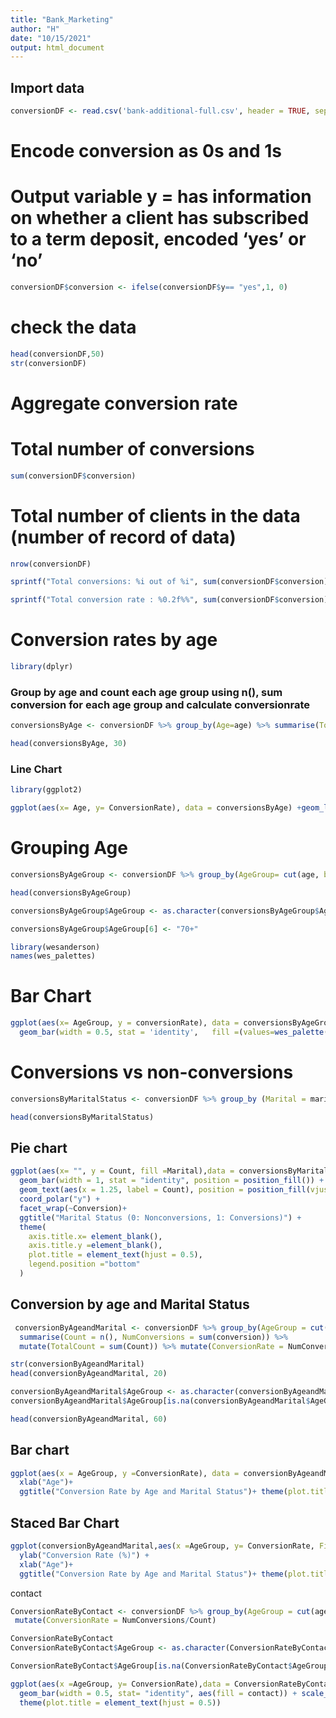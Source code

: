 ```yaml
---
title: "Bank_Marketing"
author: "H"
date: "10/15/2021"
output: html_document
---
```



## Import data
```r
conversionDF <- read.csv('bank-additional-full.csv', header = TRUE, sep = ";")

```
# Encode conversion as 0s and 1s 
# Output variable y = has information on whether a client has subscribed to a term deposit, encoded 'yes' or 'no'
```r

conversionDF$conversion <- ifelse(conversionDF$y== "yes",1, 0)

```

# check the data
```r
head(conversionDF,50)
str(conversionDF)
```

# Aggregate conversion rate 

# Total number of conversions
```r
sum(conversionDF$conversion)

```
# Total number of clients in the data (number of record of data)
```r
nrow(conversionDF)

```
```r
sprintf("Total conversions: %i out of %i", sum(conversionDF$conversion),nrow(conversionDF))
```
```r
sprintf("Total conversion rate : %0.2f%%", sum(conversionDF$conversion)/nrow(conversionDF)*100)

```
# Conversion rates by age
```r
library(dplyr)
```
### Group by age and count each age group using n(), sum conversion for each age group and calculate conversionrate
```r
conversionsByAge <- conversionDF %>% group_by(Age=age) %>% summarise(TotalCount=n(), NumCoversions= sum(conversion)) %>% mutate(ConversionRate= NumCoversions/TotalCount*100.0) 
```
```r
head(conversionsByAge, 30)
```
### Line Chart
```r
library(ggplot2)
```
```r
ggplot(aes(x= Age, y= ConversionRate), data = conversionsByAge) +geom_line()+ ggtitle('Conversion By Age') + xlab("Age") +ylab("ConversionRate {%}") + theme(plot.title = element_text(hjust = 0.5))
```
# Grouping Age
```r
conversionsByAgeGroup <- conversionDF %>% group_by(AgeGroup= cut(age, breaks = seq(20,70, by=10))) %>% summarise (Totalcount =n(), Numconversions= sum(conversion)) %>% mutate(conversionRate = Numconversions/ Totalcount *100)
```
```r
head(conversionsByAgeGroup)
```
```r
conversionsByAgeGroup$AgeGroup <- as.character(conversionsByAgeGroup$AgeGroup)
```
```r
conversionsByAgeGroup$AgeGroup[6] <- "70+"
```

```r
library(wesanderson)
names(wes_palettes)
```

# Bar Chart 
```r
ggplot(aes(x= AgeGroup, y = conversionRate), data = conversionsByAgeGroup) + 
  geom_bar(width = 0.5, stat = 'identity',   fill =(values=wes_palette(n=6, name="BottleRocket1")))+ ggtitle('Conversion By AgeGroup') + xlab("Age") +ylab("ConversionRate {%}") + theme(plot.title = element_text(hjust = 0.5))
```
# Conversions vs non-conversions
```r
conversionsByMaritalStatus <- conversionDF %>% group_by (Marital = marital, Conversion = conversion) %>% summarise(Count = n(),.groups = 'drop')

```


```r
head(conversionsByMaritalStatus)
```
## Pie chart 
```r
ggplot(aes(x= "", y = Count, fill =Marital),data = conversionsByMaritalStatus) + 
  geom_bar(width = 1, stat = "identity", position = position_fill()) +
  geom_text(aes(x = 1.25, label = Count), position = position_fill(vjust = 0.5)) +
  coord_polar("y") +
  facet_wrap(~Conversion)+
  ggtitle("Marital Status (0: Nonconversions, 1: Conversions)") +
  theme(
    axis.title.x= element_blank(),
    axis.title.y =element_blank(),
    plot.title = element_text(hjust = 0.5),
    legend.position ="bottom"
  )

```
## Conversion by age and Marital Status 
```r
 conversionByAgeandMarital <- conversionDF %>% group_by(AgeGroup = cut(age, breaks =  seq(20, 70, by =10)), Marital=marital,) %>% 
  summarise(Count = n(), NumConversions = sum(conversion)) %>% 
  mutate(TotalCount = sum(Count)) %>% mutate(ConversionRate = NumConversions/TotalCount)
```

```r
str(conversionByAgeandMarital)
head(conversionByAgeandMarital, 20)
```
```r
conversionByAgeandMarital$AgeGroup <- as.character(conversionByAgeandMarital$AgeGroup)
conversionByAgeandMarital$AgeGroup[is.na(conversionByAgeandMarital$AgeGroup)] <- "70+"
```
```r
head(conversionByAgeandMarital, 60)
```

## Bar chart

```r
ggplot(aes(x = AgeGroup, y =ConversionRate), data = conversionByAgeandMarital) +geom_bar(aes(fill =Marital), stat = "identity", position = "dodge")+  scale_fill_manual(values = wes_palette(name ="Darjeeling2", n= 4)) +ylab("Conversion Rate (%)") +
  xlab("Age")+
  ggtitle("Conversion Rate by Age and Marital Status")+ theme(plot.title = element_text(hjust = 0.5))
```



## Staced Bar Chart 
```r
ggplot(conversionByAgeandMarital,aes(x =AgeGroup, y= ConversionRate, Fill= Marital)) +geom_bar(aes(fill = Marital), stat = "identity")+ scale_fill_manual(values = wes_palette(name ="Darjeeling1", n= 4))+
  ylab("Conversion Rate (%)") +
  xlab("Age")+
  ggtitle("Conversion Rate by Age and Marital Status")+ theme(plot.title = element_text(hjust = 0.5))
```

contact       
```r
ConversionRateByContact <- conversionDF %>% group_by(AgeGroup = cut(age, breaks =  seq(20, 70, by =10)), contact) %>% summarise(Count = n(), NumConversions = sum(conversion)) %>% 
 mutate(ConversionRate = NumConversions/Count)
```
```r
ConversionRateByContact
ConversionRateByContact$AgeGroup <- as.character(ConversionRateByContact$AgeGroup)

ConversionRateByContact$AgeGroup[is.na(ConversionRateByContact$AgeGroup)] <- "70+"
```
```r
ggplot(aes(x =AgeGroup, y= ConversionRate),data = ConversionRateByContact) +
  geom_bar(width = 0.5, stat= "identity", aes(fill = contact)) + scale_fill_manual(values = wes_palette(name ="GrandBudapest1", n= 2)) +xlab("AgeGroup") + ylab("Conversion Rate (%)") + ggtitle("Coversion Rate by Contact") + 
  theme(plot.title = element_text(hjust = 0.5))
```

